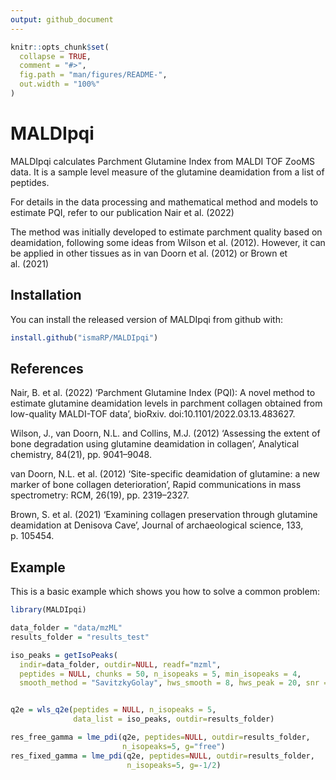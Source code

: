 ```yaml
---
output: github_document
---
```


<!-- README.md is generated from README.Rmd. Please edit that file -->

```r
knitr::opts_chunk$set(
  collapse = TRUE,
  comment = "#>",
  fig.path = "man/figures/README-",
  out.width = "100%"
)
```

# MALDIpqi

<!-- badges: start -->
<!-- badges: end -->

MALDIpqi calculates Parchment Glutamine Index from MALDI TOF ZooMS data.
It is a sample level measure of the glutamine deamidation from a list of peptides.

For details in the data processing and mathematical method and models to estimate PQI, refer to our publication Nair et al. (2022)

The method was initially developed to estimate parchment quality based on deamidation, following some ideas from Wilson et al. (2012). However, it can be applied in other tissues as in van Doorn et al. (2012) or Brown et al. (2021)

## Installation

You can install the released version of MALDIpqi from github with:

``` r
install.github("ismaRP/MALDIpqi")
```

## References
Nair, B. et al. (2022) ‘Parchment Glutamine Index (PQI): A novel method to estimate glutamine deamidation levels in parchment collagen obtained from low-quality MALDI-TOF data’, bioRxiv. doi:10.1101/2022.03.13.483627.

Wilson, J., van Doorn, N.L. and Collins, M.J. (2012) ‘Assessing the extent of bone degradation using glutamine deamidation in collagen’, Analytical chemistry, 84(21), pp. 9041–9048.

van Doorn, N.L. et al. (2012) ‘Site-specific deamidation of glutamine: a new marker of bone collagen deterioration’, Rapid communications in mass spectrometry: RCM, 26(19), pp. 2319–2327.

Brown, S. et al. (2021) ‘Examining collagen preservation through glutamine deamidation at Denisova Cave’, Journal of archaeological science, 133, p. 105454.

## Example

This is a basic example which shows you how to solve a common problem:

```r
library(MALDIpqi)

data_folder = "data/mzML"
results_folder = "results_test"

iso_peaks = getIsoPeaks(
  indir=data_folder, outdir=NULL, readf="mzml",
  peptides = NULL, chunks = 50, n_isopeaks = 5, min_isopeaks = 4,
  smooth_method = "SavitzkyGolay", hws_smooth = 8, hws_peak = 20, snr = 1.5)


q2e = wls_q2e(peptides = NULL, n_isopeaks = 5,
              data_list = iso_peaks, outdir=results_folder)

res_free_gamma = lme_pdi(q2e, peptides=NULL, outdir=results_folder,
                         n_isopeaks=5, g="free")
res_fixed_gamma = lme_pdi(q2e, peptides=NULL, outdir=results_folder,
                          n_isopeaks=5, g=-1/2)

```


